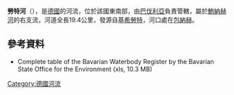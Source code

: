 {{Multiple issues|
{{Expand language|1=de|time=2020-12-10T09:07:42+00:00}}
{{Onesource|time=2020-12-10T09:07:42+00:00}}
}}
{{Coord|49|59|5.03|N|10|51|12.87|E|display=title}}



'''勞特河'''（{{lang-de|Lauter}}），是[[德國|德國]]的河流，位於該國東南部，由[[巴伐利亞|巴伐利亞]]負責管轄，屬於[[鮑納赫河|鮑納赫河]]的右支流，河道全長19.4公里，發源自[[基希勞特|基希勞特]]，河口處在[[包納赫|包納赫]]。

==參考資料==
* Complete table of the Bavarian Waterbody Register by the Bavarian State Office for the Environment (xls, 10.3 MB)

{{Germany-geo-stub}}
[[Category:德國河流|Category:德國河流]]